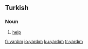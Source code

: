 ==Turkish==
===Noun===
{{infl|tr|noun}}

#[[help]]

[[fr:yardım]]
[[io:yardım]]
[[ku:yardım]]
[[tr:yardım]]
